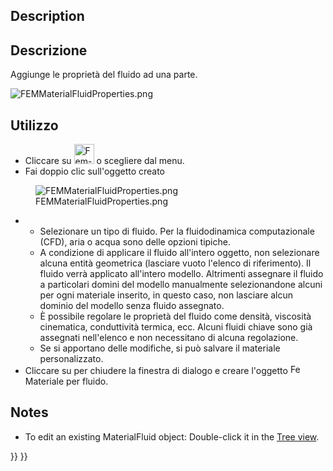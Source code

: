 <languages/>

{{Docnav/it|[[FEM_MaterialSolid/it|Materiale per solido]]|[[FEM_MaterialMechanicalNonlinear/it|Materiale non lineare]]|[[FEM_Workbench/it|FEM]]|IconL=FEM_MaterialSolid.png|IconC=Workbench_FEM.svg|IconR=FEM_MaterialMechanicalNonlinear.png}}

<div class="mw-translate-fuzzy">
{{GuiCommand/it|Name=FEM_MaterialFluid|Name/it=FEM Materiale per fluido|MenuLocation= Modello → Materiali → Materiale per fluido||Workbenches=[[FEM_Workbench/it|FEM]]|Shortcut=|SeeAlso=[[FEM_tutorial/it|FEM tutorial]]}}
</div>

==Description==

<div class="mw-translate-fuzzy">
==Descrizione==
Aggiunge le proprietà del fluido ad una parte.
</div>

[[File:FEMMaterialFluidProperties.png]]
{{Caption|The FEM material task panel}}

<span id="Usage"></span>
==Utilizzo==

<div class="mw-translate-fuzzy">
* Cliccare su [[File:Fem-material-fluid.svg|32px]] o scegliere {{MenuCommand|Modello → Materiali → {{Button|[[Image:Fem-material-fluid.svg|16px]] Materiale per fluido}}}} dal menu.
* Fai doppio clic sull'oggetto {{Button|[[Image:Fem-material-fluid.svg|16px]] Materiale per fluido}} creato
[[File:FEMMaterialFluidProperties.png]]
** Selezionare un tipo di fluido. Per la fluidodinamica computazionale (CFD), aria o acqua sono delle opzioni tipiche.
** A condizione di applicare il fluido all'intero oggetto, non selezionare alcuna entità geometrica (lasciare vuoto l'elenco di riferimento). Il fluido verrà applicato all'intero modello. Altrimenti assegnare il fluido a particolari domini del modello manualmente selezionandone alcuni per ogni materiale inserito, in questo caso, non lasciare alcun dominio del modello senza fluido assegnato.
** È possibile regolare le proprietà del fluido come densità, viscosità cinematica, conduttività termica, ecc. Alcuni fluidi chiave sono già assegnati nell'elenco e non necessitano di alcuna regolazione.
** Se si apportano delle modifiche, si può salvare il materiale personalizzato.
* Cliccare su {{Button|Chiudi}} per chiudere la finestra di dialogo e creare l'oggetto [[Image:Fem-material-fluid.svg|16px]] Materiale per fluido.
</div>

==Notes==

* To edit an existing MaterialFluid object: Double-click it in the [[Tree_view|Tree view]].


{{Docnav/it|[[FEM_MaterialSolid/it|Materiale per solidi]]|[[FEM_MaterialMechanicalNonlinear/it|Materiale non lineare]]|[[FEM_Workbench/it|FEM]]|IconL=FEM_MaterialSolid.png|IconC=Workbench_FEM.svg|IconR=FEM_MaterialMechanicalNonlinear.png}}

{{FEM Tools navi{{#translation:}}}}
{{Userdocnavi{{#translation:}}}}
{{clear}}